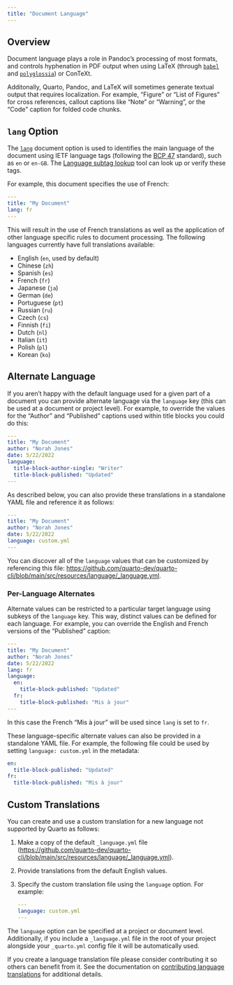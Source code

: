 ```yaml
---
title: "Document Language"
---
```


## Overview

Document language plays a role in Pandoc's processing of most formats, and controls hyphenation in PDF output when using LaTeX (through [`babel`](https://ctan.org/pkg/babel) and [`polyglossia`](https://ctan.org/pkg/polyglossia)) or ConTeXt.

Additonally, Quarto, Pandoc, and LaTeX will sometimes generate textual output that requires localization. For example, "Figure" or "List of Figures" for cross references, callout captions like "Note" or "Warning", or the "Code" caption for folded code chunks.

## `lang` Option

The [`lang`](https://pandoc.org/MANUAL.html#language-variables) document option is used to identifies the main language of the document using IETF language tags (following the [BCP 47](https://tools.ietf.org/html/bcp47) standard), such as `en` or `en-GB`. The [Language subtag lookup](https://r12a.github.io/app-subtags/) tool can look up or verify these tags.

For example, this document specifies the use of French:

``` yaml
---
title: "My Document"
lang: fr    
---
```

This will result in the use of French translations as well as the application of other language specific rules to document processing. The following languages currently have full translations available:

-   English (`en`, used by default)
-   Chinese (`zh`)
-   Spanish (`es`)
-   French (`fr`)
-   Japanese (`ja`)
-   German (`de`)
-   Portuguese (`pt`)
-   Russian (`ru`)
-   Czech (`cs`)
-   Finnish (`fi`)
-   Dutch (`nl`)
-   Italian (`it`)
-   Polish (`pl`)
-   Korean (`ko`)

## Alternate Language

If you aren't happy with the default language used for a given part of a document you can provide alternate language via the `language` key (this can be used at a document or project level). For example, to override the values for the "Author" and "Published" captions used within title blocks you could do this:

``` yaml
---
title: "My Document"
author: "Norah Jones"
date: 5/22/2022
language: 
  title-block-author-single: "Writer"
  title-block-published: "Updated"
---
```

As described below, you can also provide these translations in a standalone YAML file and reference it as follows:

``` yaml
---
title: "My Document"
author: "Norah Jones"
date: 5/22/2022
language: custom.yml
---
```

You can discover all of the `language` values that can be customized by referencing this file: <https://github.com/quarto-dev/quarto-cli/blob/main/src/resources/language/_language.yml>.

### Per-Language Alternates

Alternate values can be restricted to a particular target language using subkeys of the `language` key. This way, distinct values can be defined for each language. For example, you can override the English and French versions of the "Published" caption:

``` yaml
---
title: "My Document"
author: "Norah Jones"
date: 5/22/2022
lang: fr
language:
  en:
    title-block-published: "Updated"
  fr:
    title-block-published: "Mis à jour"
---
```

In this case the French "Mis à jour" will be used since `lang` is set to `fr`.

These language-specific alternate values can also be provided in a standalone YAML file. For example, the following file could be used by setting `language: custom.yml` in the metadata:

``` .yaml
en:
  title-block-published: "Updated"
fr:
  title-block-published: "Mis à jour"
```

## Custom Translations

You can create and use a custom translation for a new language not supported by Quarto as follows:

1.  Make a copy of the default `_language.yml` file (<https://github.com/quarto-dev/quarto-cli/blob/main/src/resources/language/_language.yml>).

2.  Provide translations from the default English values.

3.  Specify the custom translation file using the `language` option. For example:

    ``` yaml
    ---
    language: custom.yml
    ---
    ```

The `language` option can be specified at a project or document level. Additionally, if you include a `_language.yml` file in the root of your project alongside your `_quarto.yml` config file it will be automatically used.

If you create a language translation file please consider contributing it so others can benefit from it. See the documentation on [contributing language translations](https://github.com/quarto-dev/quarto-cli/tree/main/src/resources/language) for additional details.
